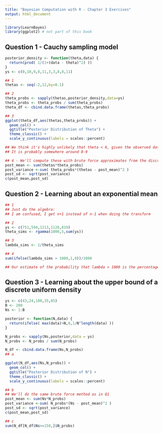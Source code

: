 ```yaml
---
title: "Bayesian Computation with R - Chapter 3 Exercises"
output: html_document
---
```


```r
library(LearnBayes) 
library(ggplot2) # not part of this book
```

## Question 1 - Cauchy sampling model
```r

posterior_density <- function(theta,data) {
  return(prod( 1/(1+(data - theta)^2) ))
}
ys <- c(0,10,9,8,11,3,3,8,8,11)

## 1
thetas <- seq(-2,12,by=0.1)

## 2
theta_probs <- sapply(thetas,posterior_density,data=ys)
theta_probs <- theta_probs / sum(theta_probs)
theta_df <- cbind.data.frame(thetas,theta_probs)

## 3
ggplot(theta_df,aes(thetas,theta_probs)) + 
  geom_col() +
  ggtitle("Posterior Distribution of Theta") +
  theme_classic() +
  scale_y_continuous(labels = scales::percent)

## We think it's highly unlikely that theta < 6, given the observed data
## It is probably somewhere around 8-9

## 4 - We'll compute these with brute force approximates from the discrete posterior
post_mean <- sum(thetas*theta_probs)
post_variance <-sum( theta_probs*(thetas - post_mean)^2 )
post_sd <- sqrt(post_variance)
c(post_mean,post_sd)

```


## Question 2 - Learning about an exponential mean
```r
## 1
## Just do the algebra:
## I am confused, I get n+1 instead of n-1 when doing the transform

## 2 
ys <- c(751,594,1213,1126,819)
theta_sims <- rgamma(1000,5,sum(ys))

## 3
lambda_sims <- 1/theta_sims

## 4 
sum(ifelse(lambda_sims > 1000,1,0))/1000

## Our estimate of the probability that lambda > 1000 is the percentage of our sims where lambda > 1000
```


## Question 3 - Learning about the upper bound of a discrete uniform density
```r
ys <- c(43,24,100,35,85)
B <- 200
Ns <- 1:B

posterior <- function(N,data) {
  return(ifelse( max(data)>N,0,1/N^length(data) ))
}

N_probs <- sapply(Ns,posterior,data = ys)
N_probs <- N_probs / sum(N_probs)

N_df <- cbind.data.frame(Ns,N_probs)
## a

ggplot(N_df,aes(Ns,N_probs)) + 
  geom_col() +
  ggtitle("Posterior Distribution of N") +
  theme_classic() +
  scale_y_continuous(labels = scales::percent)

## b
## We'll do the same brute force method as in Q1
post_mean <- sum(Ns*N_probs)
post_variance <-sum( N_probs*(Ns - post_mean)^2 )
post_sd <- sqrt(post_variance)
c(post_mean,post_sd)

## c
sum(N_df[N_df$Ns>=150,]$N_probs)

```